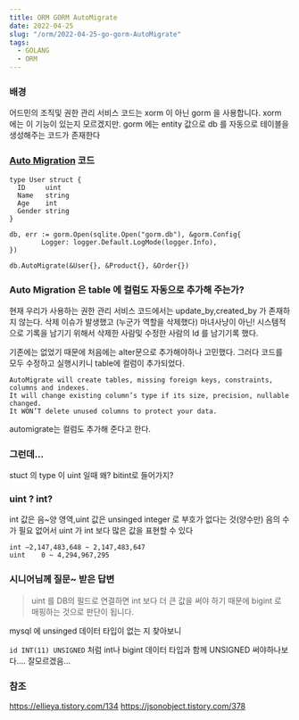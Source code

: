 ```yaml
---
title: ORM GORM AutoMigrate
date: 2022-04-25
slug: "/orm/2022-04-25-go-gorm-AutoMigrate"
tags:
  - GOLANG
  - ORM
---
```


### 배경

어드민의 조직및 권한 관리 서비스 코드는 xorm 이 아닌 gorm 을 사용합니다.
xorm 에는 이 기능이 있는지 모르겠지만.
gorm 에는 entity 값으로 db 를 자동으로 테이블을 생성해주는 코드가 존재한다


### [Auto Migration](https://gorm.io/docs/migration.html) 코드

```
type User struct {
  ID     uint
  Name   string
  Age    int
  Gender string
}
```
```
db, err := gorm.Open(sqlite.Open("gorm.db"), &gorm.Config{
		Logger: logger.Default.LogMode(logger.Info),
})
  
db.AutoMigrate(&User{}, &Product{}, &Order{})
```

### Auto Migration 은 table 에 컬럼도 자동으로 추가해 주는가?

현재 우리가 사용하는 권한 관리 서비스 코드에서는 update_by,created_by 가 존재하지 않는다.
삭제 이슈가 발생했고 (누군가 역할을 삭제했다)
마녀사냥이 아닌! 시스템적으로 기록을 남기기 위해서 삭제한 사람및 수정한 사람의 Id 를 남기기록 했다.

기존에는 없었기 때문에 처음에는 alter문으로 추가해야하나 고민했다.
그러다 코드를 모두 수정하고 실행시키니 table에 컬럼이 추가되었다.

```
AutoMigrate will create tables, missing foreign keys, constraints, columns and indexes. 
It will change existing column’s type if its size, precision, nullable changed.
It WON’T delete unused columns to protect your data.
```
automigrate는 컬럼도 추가해 준다고 한다.

### 그런데...
stuct 의 type 이 uint 일때 왜? bitint로 들어가지?

### uint ? int?
int 값은 음~양 영역,uint 값은 unsinged integer 로 부호가 없다는 것(양수만)
음의 수가 필요 없어서 uint 가 int 보다 많은 값을 표현할 수 있다
```
int	–2,147,483,648 ~ 2,147,483,647
uint	0 ~ 4,294,967,295
```

### 시니어님께 질문~ 받은 답변
> uint 를 DB의 필드로 연결하면 int 보다 더 큰 값을 써야 하기 때문에 bigint 로 매핑하는 것으로 판단이 됩니다.

mysql 에 unsinged 데이터 타입이 없는 지 찾아보니

`id INT(11) UNSIGNED` 처럼  int나 bigint 데이터 타입과 함께 UNSIGNED 써야하나보다....
잘모르겠음...

### 참조
https://ellieya.tistory.com/134
https://jsonobject.tistory.com/378



